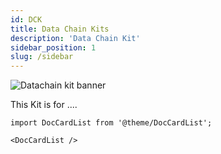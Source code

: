 ```yaml
---
id: DCK
title: Data Chain Kits
description: 'Data Chain Kit'
sidebar_position: 1
slug: /sidebar
---
```


![Datachain kit banner](@site/static/img/doc-datachain_header-minified.png)

This Kit is for ....

```mdx-code-block
import DocCardList from '@theme/DocCardList';

<DocCardList />
```
